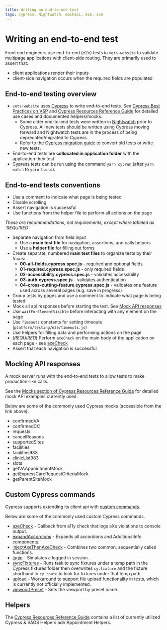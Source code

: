 ```yaml
---
title: Writing an end-to-end test
tags: Cypress, Nightwatch, mockapi, e2e, axe
---
```


# Writing an end-to-end test

Front end engineers use end-to-end (e2e) tests in `vets-website` to validate multipage applications with client-side routing. They are primarily used to assert that:

- client applications render their inputs
- client-side navigation occurs when the required fields are populated

## End-to-end testing overview

- `vets-website` uses [Cypress](https://www.cypress.io/) to write end-to-end tests. See [Cypress Best Practices on VSP](https://github.com/department-of-veterans-affairs/va.gov-team/blob/master/platform/testing/end-to-end/cypress-best-practices-on-vsp.md) and [Cypress Resources Reference Guide](https://github.com/department-of-veterans-affairs/va.gov-team/blob/master/platform/testing/end-to-end/vsp-cypress-resources.md) for detailed use cases and documented helpers/mocks.
  - Some older end-to-end tests were written in [Nightwatch](https://nightwatchjs.org) prior to Cypress. All new tests should be written using Cypress moving forward and Nightwatch tests are in the process of being deprecated/migrated to Cypress.
  - Refer to the [Cypress migration guide](https://github.com/department-of-veterans-affairs/va.gov-team/blob/master/platform/testing/end-to-end/cypress-migration-guide.md) to convert old tests or write new tests.
- End-to-end tests are **collocated in application folder** with the application they test
- Cypress tests can be run using the command `yarn cy:run` (after `yarn watch` to `yarn build`).

## End-to-end tests conventions

- Use a comment to indicate what page is being tested
- Disable scrolling
- Assert navigation is successful
- Use functions from the helper file to perform all actions on the page

_These are recommendations, not requirements, except where labeled as 'REQUIRED'_

- Separate navigation from field input
  - Use a **main test file** for navigation, assertions, and calls helpers
  - Use a **helper file** for filling out forms
- Create separate, numbered **main test files** to organize tests by their focus:
  - **00-all-fields.cypress.spec.js** - required and optional fields
  - **01-required.cypress.spec.js** - only required fields
  - **02-accessibility.cypress.spec.js** - validates accessibility
  - **03-auth.cypress.spec.js** - validates authentication
  - **04-cross-cutting-feature.cypress.spec.js** - validates one feature used across several pages (e.g. save in progress)
- Group tests by pages and use a comment to indicate what page is being tested
- Mock all api responses before starting the test. See [Mock API responses](https://github.com/department-of-veterans-affairs/va.gov-team/tree/master/platform/testing/end-to-end#mocks)
- Use `waitForElementVisible` before interacting with any element on the page
- Use `Timeouts` constants for setting timeouts (`platform/testing/e2e/timeouts.js`)
- Use helpers for filling data and performing actions on the page
- (_REQUIRED_) Perform `axeCheck` on the main body of the application on each page - see [axeCheck](https://github.com/department-of-veterans-affairs/vets-website/blob/main/src/platform/testing/e2e/cypress/support/commands/axeCheck.js)
- Assert that each navigation is successful

## Mocking API responses

A mock server runs with the end-to-end tests to allow tests to make production-like calls.

See the [Mocks section of Cypress Resources Reference Guide](https://github.com/department-of-veterans-affairs/va.gov-team/blob/master/platform/testing/end-to-end/vsp-cypress-resources.md#mocks) for detailed mock API examples currently used.

Below are some of the commonly used Cypress mocks (accessible from the link above).

- confirmedVA
- confirmedCC
- requests
- cancelReasons
- supportedSites
- facilities
- facilities983
- clinicList983
- slots
- getVAAppointmentMock
- getExpressCareRequestCriteriaMock
- getParentSiteMock

## Custom Cypress commands

Cypress supports extending its client api with [custom commands](https://github.com/department-of-veterans-affairs/vets-website/blob/main/src/platform/testing/e2e/cypress/support/commands).

Below are some of the commonly used custom Cypress commands.

- [axeCheck](https://github.com/department-of-veterans-affairs/vets-website/blob/main/src/platform/testing/e2e/cypress/support/commands/axeCheck.js) - Callback from a11y check that logs aXe violations to console output.
- [expandAccordions](https://github.com/department-of-veterans-affairs/vets-website/blob/main/src/platform/testing/e2e/cypress/support/commands/expandAccordions.js) - Expands all accordions and AdditionalInfo components.
- [injectAxeThenAxeCheck](https://github.com/department-of-veterans-affairs/vets-website/blob/main/src/platform/testing/e2e/cypress/support/commands/hasCount.js) - Combines two common, sequentially called functions.
- [login](https://github.com/department-of-veterans-affairs/vets-website/blob/main/src/platform/testing/e2e/cypress/support/commands/login.js) - Simulates a logged in session.
- [syncFixtures](https://github.com/department-of-veterans-affairs/vets-website/blob/main/src/platform/testing/e2e/cypress/support/commands/syncFixtures.js) - Runs task to sync fixtures under a temp path in the Cypress fixtures folder then overwrites `cy.fixture` and the fixture shorthand in `cy.route` to look for fixtures under that temp path.
- [upload](https://github.com/department-of-veterans-affairs/vets-website/blob/main/src/platform/testing/e2e/cypress/support/commands/upload.js) - Workaround to support file upload functionality in tests, which is currently not officially implemented.
- [viewportPreset](https://github.com/department-of-veterans-affairs/vets-website/blob/main/src/platform/testing/e2e/cypress/support/commands/viewportPreset.js) - Sets the viewport by preset name.

## Helpers

The [Cypress Resources Reference Guide](https://github.com/department-of-veterans-affairs/va.gov-team/tree/master/platform/testing/end-to-end) contains a list of currently utilized Cypress & VAOS Helpers adn Appointment Helpers.

